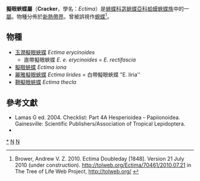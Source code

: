 {{NoteTA|G1=Butterfly}}
{{Automatic Taxobox
| taxon = Ectima
| authority = Doubleday, [1848]
| type_species = [[擬眼蛺蝶|擬眼蛺蝶]]<br />''Ectima iona''
| type_species_authority = Doubleday, [1848]
| subdivision_ranks = 物種
| subdivision = 共4種，詳見正文。
| synonyms =
* ''Apatura'' <small>[Illiger], 1807</small>
* ''Ageronia'' <small>Hübner, [1819]</small>
* ''Philocala'' <small>Billberg 1820</small>
* ''Peridromia'' <small>Lacordaire, 1833</small>
* ''Peridromia'' <small>Boisduval, [1836]</small>
* ''Amphichlora'' <small>Felder, 1861</small>
}}

'''擬眼蛺蝶屬'''（'''Cracker'''，學名：''Ectima''）是[[蛺蝶科|蛺蝶科]][[苾蛺蝶亞科|苾蛺蝶亞科]][[蛤蟆蛺蝶族|蛤蟆蛺蝶族]]中的一[[屬_(生物)|屬]]。物種分佈於[[新熱帶界|新熱帶界]]。曾被誤視作[[蜆蝶|蜆蝶]]<ref>Brower, Andrew V. Z. 2010. Ectima Doubleday [1848]. Version 21 July 2010 (under construction). http://tolweb.org/Ectima/70461/2010.07.21 {{Wayback|url=http://tolweb.org/Ectima/70461/2010.07.21 |date=20191130234655 }} in The Tree of Life Web Project, http://tolweb.org/ {{Wayback|url=http://tolweb.org/ |date=20110515100516 }}</ref>。

== 物種 ==
* [[玉潤擬眼蛺蝶|玉潤擬眼蛺蝶]] ''Ectima erycinoides''
** 直帶擬眼蛺蝶 ''E. e. erycinoides'' = ''E. rectifascia''
* [[擬眼蛺蝶|擬眼蛺蝶]] ''Ectima iona''
* [[麗雅擬眼蛺蝶|麗雅擬眼蛺蝶]] ''Ectima lirides'' = 白帶擬眼蛺蝶 "E. liria''
* [[鞘擬眼蛺蝶|鞘擬眼蛺蝶]] ''Ectima thecla''

== 參考文獻 ==
{{reflist}}
* Lamas G ed. 2004. Checklist: Part 4A Hesperioidea - Papiionoidea. Gainesville: Scientific Publishers/Association of Tropical Lepidoptera.
* {{Cite book | author = 寿建新 周尧 李宇飞 | title = 世界蝴蝶分類名錄 | location = 中國 | publisher = 陝西科學技術出版社 | date = 2006-04-01 | ISBN = 9787536936768 | language= zh-hans }}

{{Commons category|Ectima}}

{{苾蛺蝶亞科}}
{{Taxonbar}}
[[Category:擬眼蛺蝶屬|*]]
[[Category:蛤蟆蛺蝶族|N]]
[[Category:_1848年描述的分类群|N]]